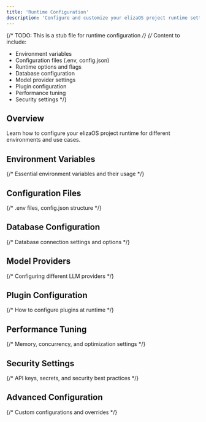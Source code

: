 ```yaml
---
title: 'Runtime Configuration'
description: 'Configure and customize your elizaOS project runtime settings'
---
```


{/* TODO: This is a stub file for runtime configuration */}
{/* Content to include:
   - Environment variables
   - Configuration files (.env, config.json)
   - Runtime options and flags
   - Database configuration
   - Model provider settings
   - Plugin configuration
   - Performance tuning
   - Security settings
*/}

## Overview

Learn how to configure your elizaOS project runtime for different environments and use cases.

## Environment Variables

{/* Essential environment variables and their usage */}

## Configuration Files

{/* .env files, config.json structure */}

## Database Configuration

{/* Database connection settings and options */}

## Model Providers

{/* Configuring different LLM providers */}

## Plugin Configuration

{/* How to configure plugins at runtime */}

## Performance Tuning

{/* Memory, concurrency, and optimization settings */}

## Security Settings

{/* API keys, secrets, and security best practices */}

## Advanced Configuration

{/* Custom configurations and overrides */}
